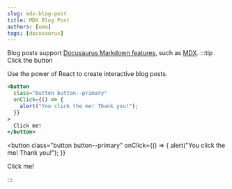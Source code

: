 ```yaml
---
slug: mdx-blog-post
title: MDX Blog Post
authors: [uma]
tags: [docusaurus]
---
```


Blog posts support [Docusaurus Markdown features](https://docusaurus.io/docs/markdown-features), such as [MDX](https://mdxjs.com/).
:::tip Click the button

Use the power of React to create interactive blog posts.

```jsx
<button
  class="button button--primary"
  onClick={() => {
    alert("You click the me! Thank you!");
  }}
>
  Click me!
</button>
```

<button
  class="button button--primary"
  onClick={() => {
    alert("You click the me! Thank you!");
  }}
>
  Click me!
</button>

:::
